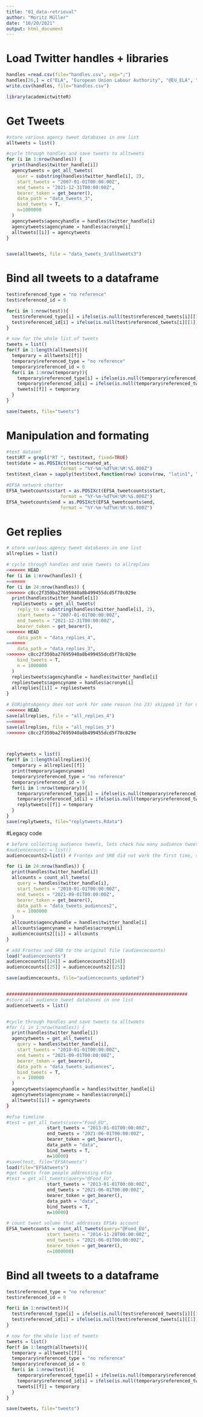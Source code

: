 ```yaml
---
title: "01_data-retrieval"
author: "Moritz Müller"
date: "10/20/2021"
output: html_document
---
```

# Load Twitter handles + libraries
```r
handles =read.csv(file="handles.csv", sep=";")
handles[26,] = c("ELA", "European Union Labour Authority", "@EU_ELA", "https://twitter.com/EU_ELA", "1-6-2019")
write.csv(handles, file="handles.csv")

library(academictwitteR)
```


# Get Tweets
```r

#store various agency tweet databases in one list
alltweets = list()

#cycle through handles and save tweets to alltweets
for (i in 1:nrow(handles)) {
  print(handles$twitter_handle[i])
  agencytweets = get_all_tweets(
    user = substring(handles$twitter_handle[i], 2),
    start_tweets = "2007-01-01T00:00:00Z",
    end_tweets = "2021-12-31T00:00:00Z",
    bearer_token = get_bearer(),
    data_path = "data_tweets_3",
    bind_tweets = T,
    n=1000000
  )
  agencytweets$agencyhandle = handles$twitter_handle[i]
  agencytweets$agencyname = handles$acronym[i]
  alltweets[[i]] = agencytweets
}


save(alltweets, file = "data_tweets_3/alltweets3")

```
# Bind all tweets to a dataframe
```r
test$referenced_type = "no reference"
test$referenced_id = 0

for(i in 1:nrow(test)){
  test$referenced_type[i] = ifelse(is.null(test$referenced_tweets[i][[1]])==F, test$referenced_tweets[i][[1]]$type, 0)
  test$referenced_id[i] = ifelse(is.null(test$referenced_tweets[i][[1]])==F, test$referenced_tweets[i][[1]]$id, 0)
}

# now for the whole list of tweets
tweets = list()
for(f in 1:length(alltweets)){
  temporary = alltweets[[f]]
  temporary$referenced_type = "no reference"
  temporary$referenced_id = 0
  for(i in 1:nrow(temporary)){
    temporary$referenced_type[i] = ifelse(is.null(temporary$referenced_tweets[i][[1]])==F, temporary$referenced_tweets[i][[1]]$type, 0)
    temporary$referenced_id[i] = ifelse(is.null(temporary$referenced_tweets[i][[1]])==F, temporary$referenced_tweets[i][[1]]$id, 0)
    tweets[[f]] = temporary
  }
}

save(tweets, file="tweets")
```

# Manipulation and formating
```r
#test dataset
test$RT = grepl("RT ", test$text, fixed=TRUE)
test$date = as.POSIXct(test$created_at,
                    format = "%Y-%m-%dT%H:%M:%S.000Z")
test$text_clean = sapply(test$text,function(row) iconv(row, "latin1", "ASCII", sub=""))

#EFSA network chatter
EFSA_tweetcounts$start = as.POSIXct(EFSA_tweetcounts$start,
                    format = "%Y-%m-%dT%H:%M:%S.000Z")
EFSA_tweetcounts$end = as.POSIXct(EFSA_tweetcounts$end,
                    format = "%Y-%m-%dT%H:%M:%S.000Z")

```

# Get replies
```r
# store various agency tweet databases in one list
allreplies = list()

# cycle through handles and save tweets to allreplies
<<<<<<< HEAD
for (i in 1:nrow(handles)) {
=======
for (i in 24:nrow(handles)) {
>>>>>>> c8cc2f359ba27695940a8b499455dcd5f78c029e
  print(handles$twitter_handle[i])
  repliestweets = get_all_tweets(
    reply_to = substring(handles$twitter_handle[i], 2),
    start_tweets = "2007-01-01T00:00:00Z",
    end_tweets = "2021-12-31T00:00:00Z",
    bearer_token = get_bearer(),
<<<<<<< HEAD
    data_path = "data_replies_4",
=======
    data_path = "data_replies_3",
>>>>>>> c8cc2f359ba27695940a8b499455dcd5f78c029e
    bind_tweets = T,
    n = 1000000
  )
  repliestweets$agencyhandle = handles$twitter_handle[i]
  repliestweets$agencyname = handles$acronym[i]
  allreplies[[i]] = repliestweets
}

# EURightsAgency does not work for some reason (no 23) skipped it for now
<<<<<<< HEAD
save(allreplies, file = "all_replies_4")
=======
save(allreplies, file = "all_replies_3")
>>>>>>> c8cc2f359ba27695940a8b499455dcd5f78c029e



replytweets = list()
for(f in 1:length(allreplies)){
  temporary = allreplies[[f]]
  print(temporary$agencyname)
  temporary$referenced_type = "no reference"
  temporary$referenced_id = 0
  for(i in 1:nrow(temporary)){
    temporary$referenced_type[i] = ifelse(is.null(temporary$referenced_tweets[i][[1]])==F, temporary$referenced_tweets[i][[1]]$type, 0)
    temporary$referenced_id[i] = ifelse(is.null(temporary$referenced_tweets[i][[1]])==F, temporary$referenced_tweets[i][[1]]$id, 0)
    replytweets[[f]] = temporary
  }
}
save(replytweets, file="replytweets.Rdata")
```

#Legacy code
```r

# before collecting audience tweets, lets check how many audience tweetw there actually are - we do not want to get rate locked. 
#audiencecounts = list()
audiencecounts2=list() # Frontex and SRB did not work the first time, so we add them now. 

for (i in 24:nrow(handles)) {
  print(handles$twitter_handle[i])
  allcounts = count_all_tweets(
    query = handles$twitter_handle[i],
    start_tweets = "2010-01-01T00:00:00Z",
    end_tweets = "2021-09-01T00:00:00Z",
    bearer_token = get_bearer(),
    data_path = "data_tweets_audiences2",
    n = 1000000
  )
  allcounts$agencyhandle = handles$twitter_handle[i]
  allcounts$agencyname = handles$acronym[i]
  audiencecounts2[[i]] = allcounts
}

# add Frontex and SRB to the original file (audiencecounts)
load("audiencecounts")
audiencecounts[[24]] = audiencecounts2[[24]]
audiencecounts[[25]] = audiencecounts2[[25]]

save(audiencecounts, file="audiencecounts_updated")


###################################################################
#store all audience tweet databases in one list
audiencetweets = list()


#cycle through handles and save tweets to alltweets
#for (i in 1:nrow(handles)) {
  print(handles$twitter_handle[i])
  agencytweets = get_all_tweets(
    query = handles$twitter_handle[i],
    start_tweets = "2010-01-01T00:00:00Z",
    end_tweets = "2021-09-01T00:00:00Z",
    bearer_token = get_bearer(),
    data_path = "data_tweets_audiences",
    bind_tweets = T,
    n = 100000
  )
  agencytweets$agencyhandle = handles$twitter_handle[i]
  agencytweets$agencyname = handles$acronym[i]
  alltweets[[i]] = agencytweets
}

#efsa timeline
#test = get_all_tweets(user="Food_EU",
               start_tweets = "2013-01-01T00:00:00Z",
               end_tweets = "2021-06-01T00:00:00Z",
               bearer_token = get_bearer(),
               data_path = "data",
               bind_tweets = T,
               n=10000)
#save(test, file="EFSAtweets")
load(file="EFSAtweets")
#get tweets from people addressing efsa
#test = get_all_tweets(query="@Food_EU",
               start_tweets = "2013-01-01T00:00:00Z",
               end_tweets = "2021-06-01T00:00:00Z",
               bearer_token = get_bearer(),
               data_path = "data",
               bind_tweets = T,
               n=10000)

# count tweet volume that addresses EFSAs account
EFSA_tweetcounts = count_all_tweets(query="@Food_EU",
               start_tweets = "2014-11-28T00:00:00Z",
               end_tweets = "2021-06-01T00:00:00Z",
               bearer_token = get_bearer(),
               n=1000000)

```
# Bind all tweets to a dataframe
```r
test$referenced_type = "no reference"
test$referenced_id = 0

for(i in 1:nrow(test)){
  test$referenced_type[i] = ifelse(is.null(test$referenced_tweets[i][[1]])==F, test$referenced_tweets[i][[1]]$type, 0)
  test$referenced_id[i] = ifelse(is.null(test$referenced_tweets[i][[1]])==F, test$referenced_tweets[i][[1]]$id, 0)
}

# now for the whole list of tweets
tweets = list()
for(f in 1:length(alltweets)){
  temporary = alltweets[[f]]
  temporary$referenced_type = "no reference"
  temporary$referenced_id = 0
  for(i in 1:nrow(test)){
    temporary$referenced_type[i] = ifelse(is.null(temporary$referenced_tweets[i][[1]])==F, temporary$referenced_tweets[i][[1]]$type, 0)
    temporary$referenced_id[i] = ifelse(is.null(temporary$referenced_tweets[i][[1]])==F, temporary$referenced_tweets[i][[1]]$id, 0)
    tweets[[f]] = temporary
  }
}

save(tweets, file="tweets")
```

